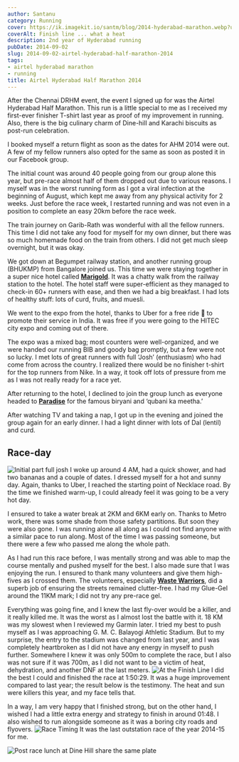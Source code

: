 ```yaml
---
author: Santanu
category: Running
cover: https://ik.imagekit.io/santm/blog/2014-hyderabad-marathon.webp?updatedAt=1696668661113
coverAlt: Finish line ... what a heat
description: 2nd year of Hyderabad running
pubDate: 2014-09-02
slug: 2014-09-02-airtel-hyderabad-half-marathon-2014
tags:
- airtel hyderabad marathon
- running
title: Airtel Hyderabad Half Marathon 2014
---
```



After the Chennai DRHM event, the event I signed up for was the Airtel Hyderabad Half Marathon. This run is a little special to me as I received my first-ever finisher T-shirt last year as proof of my improvement in running. Also, there is the big culinary charm of Dine-hill and Karachi biscuits as post-run celebration.

I booked myself a return flight as soon as the dates for AHM 2014 were out. A few of my fellow runners also opted for the same as soon as  posted it in our Facebook group.

The initial count was around 40 people going from our group alone this year, but pre-race almost half of them dropped out due to various reasons. I myself was in the worst running form as I got a viral infection at the beginning of August, which kept me away from any physical activity for 2 weeks. Just before the race week, I restarted running and was not even in a position to complete an easy 20km before the race week.

The train journey on Garib-Rath was wonderful with all the fellow runners. This time I did not take any food for myself for my own dinner, but there was so much homemade food on the train from others. I did not get much sleep overnight, but it was okay.

We got down at Begumpet railway station, and another running group (BHUKMP) from Bangalore joined us. This time we were staying together in a super nice hotel called [**Marigold**](http://www.marigoldhotels.com/). It was a chatty walk from the railway station to the hotel. The hotel staff were super-efficient as they managed to check-in 60+ runners with ease, and then we had a big breakfast. I had lots of healthy stuff: lots of curd, fruits, and muesli.

We went to the expo from the hotel, thanks to Uber for a free ride 🚕 to promote their service in India. It was free if you were going to the HITEC city expo and coming out of there.

The expo was a mixed bag; most counters were well-organized, and we were handed our running BIB and goody bag promptly, but a few were not so lucky. I met lots of great runners with full ‘Josh’ (enthusiasm) who had come from across the country. I realized there would be no finisher t-shirt for the top runners from Nike. In a way, it took off lots of pressure from me as I was not really ready for a race yet.

After returning to the hotel, I declined to join the group lunch as everyone headed to [**Paradise**](http://www.paradisefoodcourt.com/) for the famous biryani and ‘qubani ka meetha.’

After watching TV and taking a nap, I got up in the evening and joined the group again for an early dinner. I had a light dinner with lots of Dal (lentil) and curd.

## Race-day
<Image src={ahm_2014_3} alt="Initial part full josh"/>
I woke up around 4 AM, had a quick shower, and had two bananas and a couple of dates. I dressed myself for a hot and sunny day. Again, thanks to Uber, I reached the starting point of Necklace road. By the time we finished warm-up, I could already feel it was going to be a very hot day.

I ensured to take a water break at 2KM and 6KM early on. Thanks to Metro work, there was some shade from those safety partitions. But soon they were also gone. I was running alone all along as I could not find anyone with a similar pace to run along. Most of the time I was passing someone, but there were a few who passed me along the whole path.

As I had run this race before, I was mentally strong and was able to map the course mentally and pushed myself for the best. I also made sure that I was enjoying the run. I ensured to thank many volunteers and give them high-fives as I crossed them. The volunteers, especially **[Waste Warriors](http://www.wastewarriors.org/)**, did a superb job of ensuring the streets remained clutter-free. I had my Glue-Gel around the 11KM mark; I did not try any pre-race gel.

Everything was going fine, and I knew the last fly-over would be a killer, and it really killed me. It was the worst as I almost lost the battle with it. 18 KM was my slowest when I reviewed my Garmin later. I tried my best to push myself as I was approaching G. M. C. Balayogi Athletic Stadium. But to my surprise, the entry to the stadium was changed from last year, and I was completely heartbroken as I did not have any energy in myself to push further. Somewhere I knew it was only 500m to complete the race, but I also was not sure if it was 700m, as I did not want to be a victim of heat, dehydration, and another DNF at the last meters.
<Image src={ahm_2014_at_finish_line} alt="At the Finish Line"/>
I did the best I could and finished the race at 1:50:29. It was a huge improvement compared to last year; the result below is the testimony. The heat and sun were killers this year, and my face tells that.

In a way, I am very happy that I finished strong, but on the other hand, I wished I had a little extra energy and strategy to finish in around 01:48. I also wished to run alongside someone as it was a boring city roads and flyovers.
<Image src={ahm_2014_timing} alt="Race Timing"/>
It was the last outstation race of the year 2014-15 for me.

<Image src={dinehill} alt="Post race lunch at Dine Hill share the same plate"/>